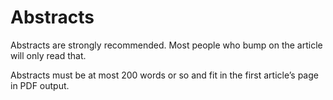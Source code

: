 # Abstracts

Abstracts are strongly recommended. Most people who bump on the article 
will only read that. 

Abstracts must be at most 200 words or so and fit in the first article's 
page in PDF output. 